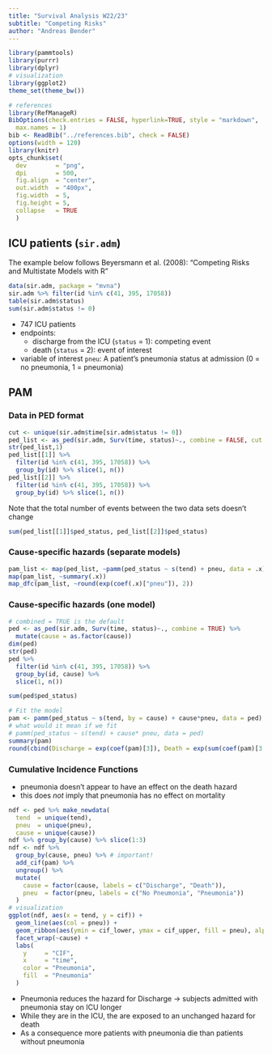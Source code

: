 ```yaml
---
title: "Survival Analysis W22/23"
subtitle: "Competing Risks"
author: "Andreas Bender"
---
```


```r
library(pammtools)
library(purrr)
library(dplyr)
# visualization
library(ggplot2)
theme_set(theme_bw())
```

```r
# references
library(RefManageR)
BibOptions(check.entries = FALSE, hyperlink=TRUE, style = "markdown",
  max.names = 1)
bib <- ReadBib("../references.bib", check = FALSE)
options(width = 120)
library(knitr)
opts_chunk$set(
  dev        = "png",
  dpi        = 500,
  fig.align  = "center",
  out.width  = "400px",
  fig.width  = 5,
  fig.height = 5,
  collapse   = TRUE
  )
```



## ICU patients (`sir.adm`)

The example below follows Beyersmann et al. (2008): "Competing Risks and Multistate Models with R"

```r
data(sir.adm, package = "mvna")
sir.adm %>% filter(id %in% c(41, 395, 17058))
table(sir.adm$status)
sum(sir.adm$status != 0)
```

- 747 ICU patients
- endpoints:
  + discharge from the ICU (`status` = 1): competing event
  + death (`status` = 2): event of interest
- variable of interest  `pneu`: A patient's pneumonia status at admission (0 = no pneumonia, 1 = pneumonia)


## PAM

### Data in PED format
```r
cut <- unique(sir.adm$time[sir.adm$status != 0])
ped_list <- as_ped(sir.adm, Surv(time, status)~., combine = FALSE, cut = cut)
str(ped_list,1)
ped_list[[1]] %>%
  filter(id %in% c(41, 395, 17058)) %>%
  group_by(id) %>% slice(1, n())
ped_list[[2]] %>%
  filter(id %in% c(41, 395, 17058)) %>%
  group_by(id) %>% slice(1, n())
```

Note that the total number of events between the two data sets doesn't change
```r
sum(ped_list[[1]]$ped_status, ped_list[[2]]$ped_status)
```

### Cause-specific hazards (separate models)

```r
pam_list <- map(ped_list, ~pamm(ped_status ~ s(tend) + pneu, data = .x))
map(pam_list, ~summary(.x))
map_dfc(pam_list, ~round(exp(coef(.x)["pneu"]), 2))
```

### Cause-specific hazards (one model)

```r
# combined = TRUE is the default
ped <- as_ped(sir.adm, Surv(time, status)~., combine = TRUE) %>%
  mutate(cause = as.factor(cause))
dim(ped)
str(ped)
ped %>%
  filter(id %in% c(41, 395, 17058)) %>%
  group_by(id, cause) %>%
  slice(1, n())

sum(ped$ped_status)

# Fit the model
pam <- pamm(ped_status ~ s(tend, by = cause) + cause*pneu, data = ped)
# what would it mean if we fit
# pamm(ped_status ~ s(tend) + cause* pneu, data = ped)
summary(pam)
round(cbind(Discharge = exp(coef(pam)[3]), Death = exp(sum(coef(pam)[3:4]) )), 2)
```

### Cumulative Incidence Functions

- pneumonia doesn't appear to have an effect on the death hazard
- this does *not* imply that pneumonia has no effect on mortality

```r
ndf <- ped %>% make_newdata(
  tend  = unique(tend),
  pneu  = unique(pneu),
  cause = unique(cause))
ndf %>% group_by(cause) %>% slice(1:3)
ndf <- ndf %>%
  group_by(cause, pneu) %>% # important!
  add_cif(pam) %>%
  ungroup() %>%
  mutate(
    cause = factor(cause, labels = c("Discharge", "Death")),
    pneu  = factor(pneu, labels = c("No Pneumonia", "Pneumonia"))
  )
# visualization
ggplot(ndf, aes(x = tend, y = cif)) +
  geom_line(aes(col = pneu)) +
  geom_ribbon(aes(ymin = cif_lower, ymax = cif_upper, fill = pneu), alpha = .3) +
  facet_wrap(~cause) +
  labs(
    y     = "CIF",
    x     = "time",
    color = "Pneumonia",
    fill  = "Pneumonia"
  )
```

- Pneumonia reduces the hazard for Discharge $\rightarrow$ subjects admitted with pneumonia stay on ICU longer
- While they are in the ICU, the are exposed to an unchanged hazard for death
- As a consequence more patients with pneumonia die than patients without pneumonia
